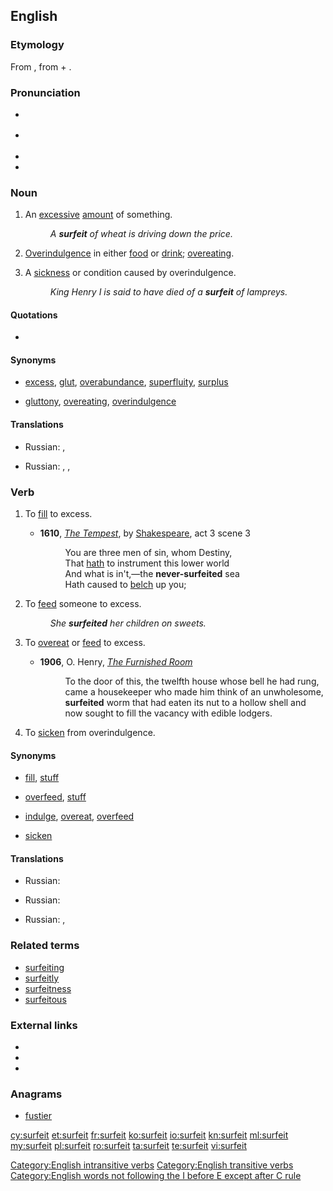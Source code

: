 {{was wotd|2007|July|20}}
==English==

===Etymology===
From {{etyl|fro}} {{term|lang=fro|surfaire||to augment, exaggerate, exceed}}, from {{term|lang=fro|sur-}} + {{term|lang=fro|faire||to do}}.

===Pronunciation===
* {{a|RP}} {{IPA|/ˈsɜː.fɪt/}}
* {{a|US}} {{IPA|/ˈsɝː.fɪt/}}
* {{audio|en-us-surfeit.ogg|Audio (US)}}
* {{rhymes|ɜː(r)fɪt}}

===Noun===
{{en-noun|s|-}}

# {{countable}} An [[excessive]] [[amount]] of something.
#: ''A '''surfeit''' of wheat is driving down the price.''
# {{uncountable}} [[overindulgence|Overindulgence]] in either [[food]] or [[drink]]; [[overeat]]ing.
# {{countable}} A [[sickness]] or condition caused by overindulgence.
#: ''King Henry I is said to have died of a '''surfeit''' of lampreys.''

====Quotations====
* {{seeCites}}

====Synonyms====
* {{sense|excessive amount of something}} [[excess]], [[glut]], [[overabundance]], [[superfluity]], [[surplus]]
* {{sense|overindulgence in food or drink}} [[gluttony]], [[overeating]], [[overindulgence]]

====Translations====
{{trans-top|an excessive amount of something}}
* Russian: {{t+|ru|излишек|m}}, {{t+|ru|избыток|m}}
{{trans-mid}}
{{trans-bottom}}

{{trans-top|overindulgence in either food or drink; overeating}}
* Russian: {{t+|ru|неумеренность}}, {{t+|ru|излишество|n}}, {{t+|ru|обжорство|n}}
{{trans-mid}}
{{trans-bottom}}

{{trans-top|a sickness or condition caused by overindulgence}}
{{trans-mid}}
{{trans-bottom}}

===Verb===
{{en-verb}}

# {{transitive}} To [[fill]] to excess.
#* '''1610''', ''[[s:The Tempest|The Tempest]]'', by [[w:William Shakespeare|Shakespeare]], act 3 scene 3
#*:You are three men of sin, whom Destiny,
#*:That [[hath]] to instrument this lower world
#*:And what is in't,—the '''never-surfeited''' sea
#*:Hath caused to [[belch]] up you;
# {{transitive}} To [[feed]] someone to excess.
#: ''She '''surfeited''' her children on sweets.''
# {{intransitive|reflexive}} To [[overeat]] or [[feed]] to excess.
#*'''1906''', O. Henry, ''[[s:The Furnished Room|The Furnished Room]]''
#*:To the door of this, the twelfth house whose bell he had rung, came a housekeeper who made him think of an unwholesome, '''surfeited''' worm that had eaten its nut to a hollow shell and now sought to fill the vacancy with edible lodgers.
# {{intransitive|reflexive}} To [[sicken]] from overindulgence.

====Synonyms====
* {{sense|to fill to excess}} [[fill]], [[stuff]]
* {{sense|to feed someone to excess}} [[overfeed]], [[stuff]]
* {{sense|to overeat or feed to excess}} [[indulge]], [[overeat]], [[overfeed]]
* {{sense|to sicken from overindulgence}} [[sicken]]

====Translations====
{{trans-top|to fill to excess}}
* Russian: {{t+|ru|переполнять}}
{{trans-mid}}
{{trans-bottom}}

{{trans-top|to feed someone to excess}}
* Russian: {{t-|ru|перекармливать}}
{{trans-mid}}
{{trans-bottom}}

{{trans-top|to overeat or feed to excess}}
* Russian: {{t-|ru|переедать}}, {{t+|ru|объедаться}}
{{trans-mid}}
{{trans-bottom}}

{{trans-top|to sicken from overindulgence}}
{{trans-mid}}
{{trans-bottom}}

===Related terms===
* [[surfeiting]]
* [[surfeitly]]
* [[surfeitness]]
* [[surfeitous]]

===External links===
* {{R:Webster 1913}}
* {{R:Century 1911}}
* {{R:OneLook}}

===Anagrams===
* [[fustier#English|fustier]]

[[Category:English intransitive verbs]]
[[Category:English transitive verbs]]
[[Category:English words not following the I before E except after C rule]]

[[cy:surfeit]]
[[et:surfeit]]
[[fr:surfeit]]
[[ko:surfeit]]
[[io:surfeit]]
[[kn:surfeit]]
[[ml:surfeit]]
[[my:surfeit]]
[[pl:surfeit]]
[[ro:surfeit]]
[[ta:surfeit]]
[[te:surfeit]]
[[vi:surfeit]]